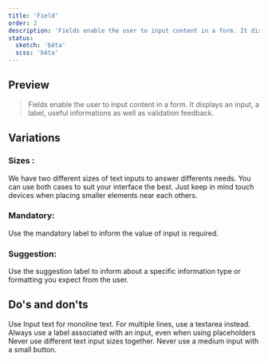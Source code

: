 ```yaml
---
title: 'Field'
order: 2
description: 'Fields enable the user to input content in a form. It displays an input, a label, useful informations as well as validation feedback.'
status:
  sketch: 'bêta'
  scss: 'bêta'
---
```


## Preview

> Fields enable the user to input content in a form. It displays an input, a label, useful informations as well as validation feedback.

<Preview nude path="fields-state" />

## Variations

### Sizes :

We have two different sizes of text inputs to answer differents needs. You can use both cases to suit your interface the best. Just keep in mind touch devices when placing smaller elements near each others.

<Preview nude path="fields-sizes" />

###  Mandatory:

Use the mandatory label to inform the value of input is required.

<Preview nude path="fields-mandatory" />

### Suggestion:

Use the suggestion label to inform about a specific information type or formatting you expect from the user.

<Preview nude path="fields-suggestion" />

## Do's and don'ts

<HintItem>
  Use Input text for monoline text. For multiple lines, use a textarea instead.
</HintItem>

<HintItem>
  Always use a label associated with an input, even when using placeholders
</HintItem>

<HintItem dont>
  Never use different text input sizes together.
</HintItem>

<HintItem dont>
  Never use a medium input with a small button.
</HintItem>